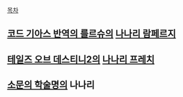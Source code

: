 [[목차]]
== [[코드 기아스 반역의 를르슈]]의 [[나나리 람페르지]] ==
== [[테일즈 오브 데스티니2]]의 [[나나리 프레치]] ==
== [[소문의 학술명]]의 나나리 ==
